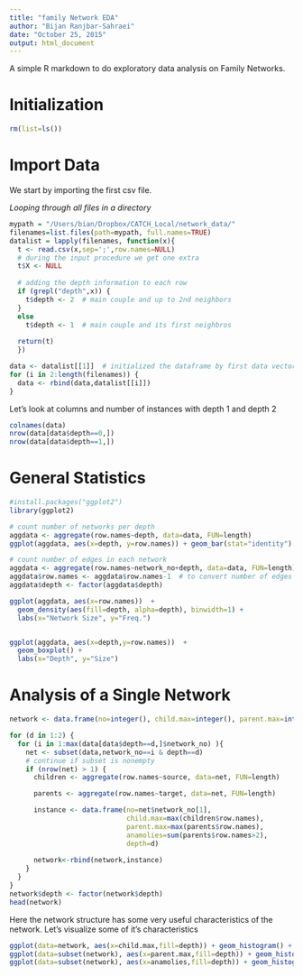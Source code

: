 ```yaml
---
title: "family Network EDA"
author: "Bijan Ranjbar-Sahraei"
date: "October 25, 2015"
output: html_document
---
```


A simple R markdown to do exploratory data analysis on Family Networks.

# Initialization
```r
rm(list=ls())
```

# Import Data
We start by importing the first csv file.

*Looping through all files in a directory*
```r
mypath = "/Users/bian/Dropbox/CATCH_Local/network_data/"
filenames=list.files(path=mypath, full.names=TRUE)
datalist = lapply(filenames, function(x){
  t <- read.csv(x,sep=';',row.names=NULL)
  # during the input procedure we get one extra 
  t$X <- NULL  
  
  # adding the depth information to each row
  if (grepl("depth",x)) {
    t$depth <- 2  # main couple and up to 2nd neighbors
  }
  else
    t$depth <- 1  # main couple and its first neighbros
  
  return(t)
  })

data <- datalist[[1]]  # initialized the dataframe by first data vector
for (i in 2:length(filenames)) {
  data <- rbind(data,datalist[[i]])
}

```

Let's look at columns and number of instances with depth 1 and depth 2
```r
colnames(data)
nrow(data[data$depth==0,])
nrow(data[data$depth==1,])
```


# General Statistics
```r
#install.packages("ggplot2")
library(ggplot2)

# count number of networks per depth
aggdata <- aggregate(row.names~depth, data=data, FUN=length)
ggplot(aggdata, aes(x=depth, y=row.names)) + geom_bar(stat="identity") + labs(x="Depth", y="# Networks")

# count number of edges in each network
aggdata <- aggregate(row.names~network_no+depth, data=data, FUN=length)
aggdata$row.names <- aggdata$row.names-1  # to convert number of edges to number of nodes (note that our network doesn't have any loop)
aggdata$depth <- factor(aggdata$depth)

ggplot(aggdata, aes(x=row.names))  + 
  geom_density(aes(fill=depth, alpha=depth), binwidth=1) + 
  labs(x="Network Size", y="Freq.")


ggplot(aggdata, aes(x=depth,y=row.names))  + 
  geom_boxplot() + 
  labs(x="Depth", y="Size")

```

# Analysis of a Single Network
```r
network <- data.frame(no=integer(), child.max=integer(), parent.max=integer(), anamolies=integer(), depth=factor())

for (d in 1:2) {
  for (i in 1:max(data[data$depth==d,]$network_no) ){
    net <- subset(data,network_no==i & depth==d)
    # continue if subset is nonempty
    if (nrow(net) > 1) {  
      children <- aggregate(row.names~source, data=net, FUN=length)

      parents <- aggregate(row.names~target, data=net, FUN=length)

      instance <- data.frame(no=net$network_no[1], 
                             child.max=max(children$row.names), 
                             parent.max=max(parents$row.names), 
                             anamolies=sum(parents$row.names>2),
                             depth=d)
    
      network<-rbind(network,instance)
    }
  }
}
network$depth <- factor(network$depth)
head(network)
```

Here the network structure has some very useful characteristics of the network. Let's visualize some of it's characteristics
```r
ggplot(data=network, aes(x=child.max,fill=depth)) + geom_histogram() + labs(x="Number of Child", y="Freq.")
ggplot(data=subset(network), aes(x=parent.max,fill=depth)) + geom_histogram() + labs(x="Number of Parents", y="Freq.")
ggplot(data=subset(network), aes(x=anamolies,fill=depth)) + geom_histogram() + labs(x="Number of Anamolies", y="Freq.")
``` 

